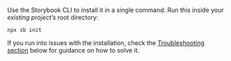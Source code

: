 Use the Storybook CLI to install it in a single command. Run this inside your _existing project’s_ root directory:

```shell
npx sb init
```

If you run into issues with the installation, check the [Troubleshooting section](#troubleshooting) below for guidance on how to solve it.
